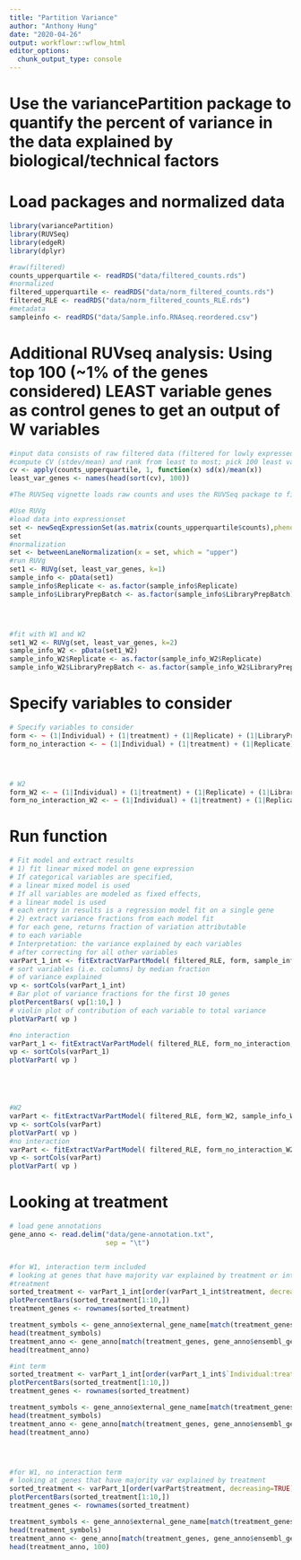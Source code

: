 ```yaml
---
title: "Partition Variance"
author: "Anthony Hung"
date: "2020-04-26"
output: workflowr::wflow_html
editor_options:
  chunk_output_type: console
---
```

# Use the variancePartition package to quantify the percent of variance in the data explained by biological/technical factors

# Load packages and normalized data

```r
library(variancePartition)
library(RUVSeq)
library(edgeR)
library(dplyr)

#raw(filtered)
counts_upperquartile <- readRDS("data/filtered_counts.rds")
#normalized
filtered_upperquartile <- readRDS("data/norm_filtered_counts.rds")
filtered_RLE <- readRDS("data/norm_filtered_counts_RLE.rds")
#metadata
sampleinfo <- readRDS("data/Sample.info.RNAseq.reordered.csv")
```

# Additional RUVseq analysis: Using top 100 (~1% of the genes considered) LEAST variable genes as control genes to get an output of W variables

```r
#input data consists of raw filtered data (filtered for lowly expressed genes)
#compute CV (stdev/mean) and rank from least to most; pick 100 least variable
cv <- apply(counts_upperquartile, 1, function(x) sd(x)/mean(x))
least_var_genes <- names(head(sort(cv), 100))
```

```r
#The RUVSeq vignette loads raw counts and uses the RUVSeq package to filter and normalize data (upper quantile normalization) before performing RUVg. 

#Use RUVg
#load data into expressionset
set <- newSeqExpressionSet(as.matrix(counts_upperquartile$counts),phenoData = data.frame(sampleinfo, row.names=colnames(counts_upperquartile$counts)))
set
#normalization
set <- betweenLaneNormalization(x = set, which = "upper")
#run RUVg
set1 <- RUVg(set, least_var_genes, k=1)
sample_info <- pData(set1)
sample_info$Replicate <- as.factor(sample_info$Replicate)
sample_info$LibraryPrepBatch <- as.factor(sample_info$LibraryPrepBatch)




#fit with W1 and W2
set1_W2 <- RUVg(set, least_var_genes, k=2)
sample_info_W2 <- pData(set1_W2)
sample_info_W2$Replicate <- as.factor(sample_info_W2$Replicate)
sample_info_W2$LibraryPrepBatch <- as.factor(sample_info_W2$LibraryPrepBatch)
```

# Specify variables to consider

```r
# Specify variables to consider
form <- ~ (1|Individual) + (1|treatment) + (1|Replicate) + (1|LibraryPrepBatch) + (1|Individual:treatment) + W_1
form_no_interaction <- ~ (1|Individual) + (1|treatment) + (1|Replicate) + (1|LibraryPrepBatch) + W_1




# W2
form_W2 <- ~ (1|Individual) + (1|treatment) + (1|Replicate) + (1|LibraryPrepBatch) + (1|Individual:treatment) + W_1 + W_2
form_no_interaction_W2 <- ~ (1|Individual) + (1|treatment) + (1|Replicate) + (1|LibraryPrepBatch) + W_1 + W_2
```

# Run function

```r
# Fit model and extract results
# 1) fit linear mixed model on gene expression
# If categorical variables are specified,
# a linear mixed model is used
# If all variables are modeled as fixed effects,
# a linear model is used
# each entry in results is a regression model fit on a single gene
# 2) extract variance fractions from each model fit
# for each gene, returns fraction of variation attributable
# to each variable
# Interpretation: the variance explained by each variables
# after correcting for all other variables
varPart_1_int <- fitExtractVarPartModel( filtered_RLE, form, sample_info )
# sort variables (i.e. columns) by median fraction
# of variance explained
vp <- sortCols(varPart_1_int)
# Bar plot of variance fractions for the first 10 genes
plotPercentBars( vp[1:10,] )
# violin plot of contribution of each variable to total variance
plotVarPart( vp )

#no interaction
varPart_1 <- fitExtractVarPartModel( filtered_RLE, form_no_interaction, sample_info )
vp <- sortCols(varPart_1)
plotVarPart( vp )





#W2
varPart <- fitExtractVarPartModel( filtered_RLE, form_W2, sample_info_W2 )
vp <- sortCols(varPart)
plotVarPart( vp )
#no interaction
varPart <- fitExtractVarPartModel( filtered_RLE, form_no_interaction_W2, sample_info_W2 )
vp <- sortCols(varPart)
plotVarPart( vp )
```

# Looking at treatment

```r
# load gene annotations
gene_anno <- read.delim("data/gene-annotation.txt",
                        sep = "\t")


#for W1, interaction term included
# looking at genes that have majority var explained by treatment or interaction term
#treatment
sorted_treatment <- varPart_1_int[order(varPart_1_int$treatment, decreasing=TRUE),]
plotPercentBars(sorted_treatment[1:10,])
treatment_genes <- rownames(sorted_treatment)

treatment_symbols <- gene_anno$external_gene_name[match(treatment_genes, gene_anno$ensembl_gene_id)]
head(treatment_symbols)
treatment_anno <- gene_anno[match(treatment_genes, gene_anno$ensembl_gene_id),]
head(treatment_anno)

#int term
sorted_treatment <- varPart_1_int[order(varPart_1_int$`Individual:treatment`, decreasing=TRUE),]
plotPercentBars(sorted_treatment[1:10,])
treatment_genes <- rownames(sorted_treatment)

treatment_symbols <- gene_anno$external_gene_name[match(treatment_genes, gene_anno$ensembl_gene_id)]
head(treatment_symbols)
treatment_anno <- gene_anno[match(treatment_genes, gene_anno$ensembl_gene_id),]
head(treatment_anno)




#for W1, no interaction term
# looking at genes that have majority var explained by treatment
sorted_treatment <- varPart_1[order(varPart$treatment, decreasing=TRUE),]
plotPercentBars(sorted_treatment[1:10,])
treatment_genes <- rownames(sorted_treatment)

treatment_symbols <- gene_anno$external_gene_name[match(treatment_genes, gene_anno$ensembl_gene_id)]
head(treatment_symbols)
treatment_anno <- gene_anno[match(treatment_genes, gene_anno$ensembl_gene_id),]
head(treatment_anno, 100)
```

